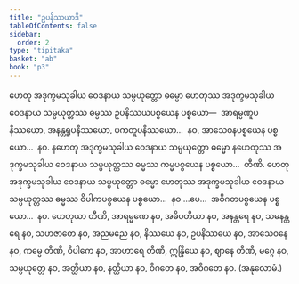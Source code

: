 ```yaml
---
title: "ဥပနိဿယာဒိ"
tableOfContents: false
sidebar:
  order: 2
type: "tipitaka"
basket: "ab"
book: "p3"
---
```



<DynamicBreadcrumb />

<Division number="102" book="p3" e="ch" v="39" p="216">

<Paragraph number="176" book="p3">
ဟေတု အဒုက္ခမသုခါယ ဝေဒနာယ သမ္ပယုတ္တော ဓမ္မော ဟေတုဿ အဒုက္ခမသုခါယ ဝေဒနာယ သမ္ပယုတ္တဿ ဓမ္မဿ ဥပနိဿယပစ္စယေန ပစ္စယော—  အာရမ္မဏူပနိဿယော, အနန္တရူပနိဿယော, ပကတူပနိဿယော…  နဝ, အာသေဝနပစ္စယေန ပစ္စယော…  နဝ.
</Paragraph>

</Division>
<Division number="103" book="p3" e="ch" v="39" p="216">

<Paragraph number="177" book="p3">
နဟေတု အဒုက္ခမသုခါယ ဝေဒနာယ သမ္ပယုတ္တော ဓမ္မော နဟေတုဿ အဒုက္ခမသုခါယ ဝေဒနာယ သမ္ပယုတ္တဿ ဓမ္မဿ ကမ္မပစ္စယေန ပစ္စယော…  တီဏိ.
</Paragraph>

</Division>
<Division number="104" book="p3" e="ch" v="39" p="216">

<Paragraph number="178" book="p3">
ဟေတု အဒုက္ခမသုခါယ ဝေဒနာယ သမ္ပယုတ္တော ဓမ္မော ဟေတုဿ အဒုက္ခမသုခါယ ဝေဒနာယ သမ္ပယုတ္တဿ ဓမ္မဿ ဝိပါကပစ္စယေန ပစ္စယော…  နဝ …ပေ…  အဝိဂတပစ္စယေန ပစ္စယော…  နဝ.
</Paragraph>

</Division>
<Division number="105" book="p3" e="ch" v="39" p="216">

<Paragraph number="179" book="p3">
ဟေတုယာ တီဏိ, အာရမ္မဏေ နဝ, အဓိပတိယာ နဝ, အနန္တရေ နဝ, သမနန္တရေ နဝ, သဟဇာတေ နဝ, အညမညေ နဝ, နိဿယေ နဝ, ဥပနိဿယေ နဝ, အာသေဝနေ နဝ, ကမ္မေ တီဏိ, ဝိပါကေ နဝ, အာဟာရေ တီဏိ, ဣန္ဒြိယေ နဝ, ဈာနေ တီဏိ, မဂ္ဂေ နဝ, သမ္ပယုတ္တေ နဝ, အတ္ထိယာ နဝ, နတ္ထိယာ နဝ, ဝိဂတေ နဝ, အဝိဂတေ နဝ. (အနုလောမံ.)
</Paragraph>
</Division>